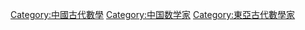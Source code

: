 [[Category:中國古代數學|Category:中國古代數學]]
[[Category:中国数学家|Category:中国数学家]]
[[Category:東亞古代數學家|Category:東亞古代數學家]]